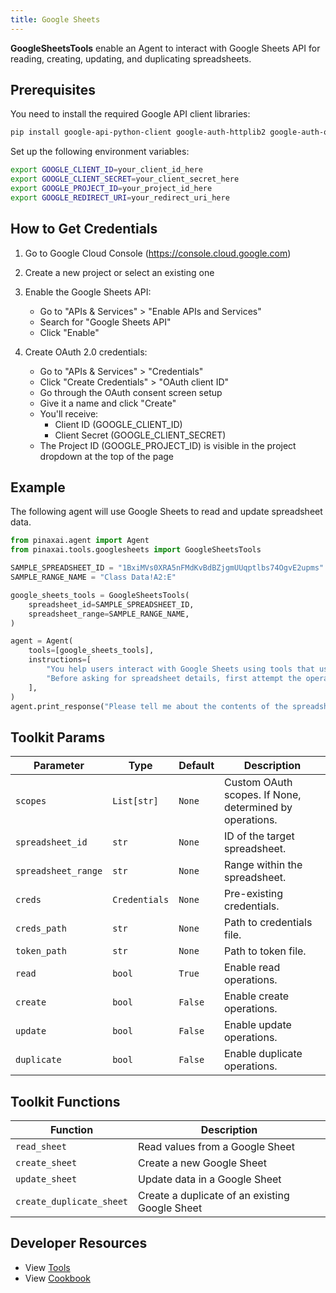```yaml
---
title: Google Sheets
---
```


**GoogleSheetsTools** enable an Agent to interact with Google Sheets API for reading, creating, updating, and duplicating spreadsheets.

## Prerequisites

You need to install the required Google API client libraries:

```bash
pip install google-api-python-client google-auth-httplib2 google-auth-oauthlib
```

Set up the following environment variables:

```bash
export GOOGLE_CLIENT_ID=your_client_id_here
export GOOGLE_CLIENT_SECRET=your_client_secret_here
export GOOGLE_PROJECT_ID=your_project_id_here
export GOOGLE_REDIRECT_URI=your_redirect_uri_here
```

## How to Get Credentials

1. Go to Google Cloud Console (https://console.cloud.google.com)
2. Create a new project or select an existing one
3. Enable the Google Sheets API:
   - Go to "APIs & Services" > "Enable APIs and Services"
   - Search for "Google Sheets API"
   - Click "Enable"

4. Create OAuth 2.0 credentials:
   - Go to "APIs & Services" > "Credentials"
   - Click "Create Credentials" > "OAuth client ID"
   - Go through the OAuth consent screen setup
   - Give it a name and click "Create"
   - You'll receive:
     * Client ID (GOOGLE_CLIENT_ID)
     * Client Secret (GOOGLE_CLIENT_SECRET)
   - The Project ID (GOOGLE_PROJECT_ID) is visible in the project dropdown at the top of the page

## Example

The following agent will use Google Sheets to read and update spreadsheet data.

```python cookbook/tools/googlesheets_tools.py
from pinaxai.agent import Agent
from pinaxai.tools.googlesheets import GoogleSheetsTools

SAMPLE_SPREADSHEET_ID = "1BxiMVs0XRA5nFMdKvBdBZjgmUUqptlbs74OgvE2upms"
SAMPLE_RANGE_NAME = "Class Data!A2:E"

google_sheets_tools = GoogleSheetsTools(
    spreadsheet_id=SAMPLE_SPREADSHEET_ID,
    spreadsheet_range=SAMPLE_RANGE_NAME,
)

agent = Agent(
    tools=[google_sheets_tools],
    instructions=[
        "You help users interact with Google Sheets using tools that use the Google Sheets API",
        "Before asking for spreadsheet details, first attempt the operation as the user may have already configured the ID and range in the constructor",
    ],
)
agent.print_response("Please tell me about the contents of the spreadsheet")

```

## Toolkit Params

| Parameter          | Type            | Default | Description                                                                 |
| ------------------ | --------------- | ------- | --------------------------------------------------------------------------- |
| `scopes`           | `List[str]`     | `None`  | Custom OAuth scopes. If None, determined by operations.                     |
| `spreadsheet_id`   | `str`           | `None`  | ID of the target spreadsheet.                                              |
| `spreadsheet_range`| `str`           | `None`  | Range within the spreadsheet.                                              |
| `creds`            | `Credentials`   | `None`  | Pre-existing credentials.                                                  |
| `creds_path`       | `str`           | `None`  | Path to credentials file.                                                  |
| `token_path`       | `str`           | `None`  | Path to token file.                                                        |
| `read`             | `bool`          | `True`  | Enable read operations.                                                    |
| `create`           | `bool`          | `False` | Enable create operations.                                                  |
| `update`           | `bool`          | `False` | Enable update operations.                                                  |
| `duplicate`        | `bool`          | `False` | Enable duplicate operations.                                               |

## Toolkit Functions

| Function                | Description                                     |
| ----------------------- | ----------------------------------------------- |
| `read_sheet`            | Read values from a Google Sheet                 |
| `create_sheet`          | Create a new Google Sheet                       |
| `update_sheet`          | Update data in a Google Sheet                   |
| `create_duplicate_sheet`| Create a duplicate of an existing Google Sheet  |

## Developer Resources

- View [Tools](https://github.com/Pinax-Labs/pinaxai/blob/main/libs/pinaxai/pinaxai/tools/googlesheets.py)
- View [Cookbook](https://github.com/Pinax-Labs/pinaxai/blob/main/cookbook/tools/googlesheets_tools.py)